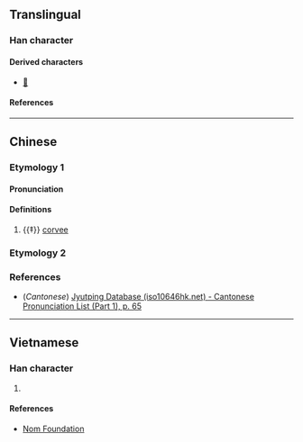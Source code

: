 {{character info}}
==Translingual==

===Han character===
{{Han char|rn=9|rad=人|as=07|sn=9|four=|canj=ORHG,ORMG|ids=⿰亻呈}}

====Derived characters====
* [[𥰈]]

====References====
{{Han ref|kx=0103.110|dkj=00637|dj=0218.230|hdz=10162.040|uh=4FB1}}

----

==Chinese==
{{zh-forms}}

===Etymology 1===
====Pronunciation====
{{zh-pron
|m=chěng
|c=cing2
|mc=
|oc=
|ma=
|cat=n,v
}}

====Definitions====
{{zh-hanzi}}

# {{‡}} [[corvee]]

===Etymology 2===
{{zh-see|徎|v}}

===References===
* (''Cantonese'') [http://www.iso10646hk.net/jp/document/download.jsp Jyutping Database (iso10646hk.net) - Cantonese Pronunciation List (Part 1), p. 65]

----

==Vietnamese==

===Han character===
{{vi-readings|reading=[[rình]], [[xiểng]], [[xiềng]]|rs=人07}}

# {{rfdef|vi|sort=人07}}

====References====
* [http://nomfoundation.org/common/nom_details.php?codepoint=4fb1 Nom Foundation]